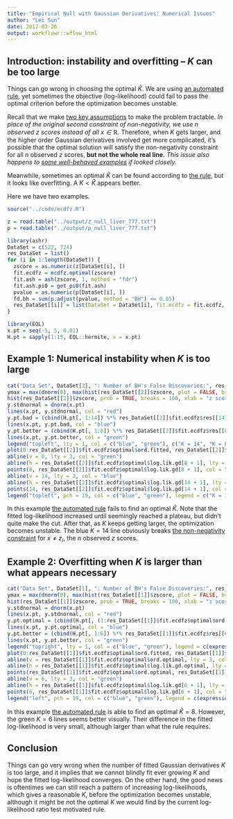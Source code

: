 ```yaml
---
title: "Empirical Null with Gaussian Derivatives: Numerical Issues"
author: "Lei Sun"
date: 2017-03-26
output: workflowr::wflow_html
---
```






## Introduction: instability and overfitting -- $K$ can be too large

Things can go wrong in choosing the optimal $\hat K$.  We are using [an automated rule](gaussian_derivatives_2.html), yet sometimes the objective (log-likelihood) could fail to pass the optimal criterion before the optimization becomes unstable.

Recall that we make [two key assumptions](gaussian_derivatives.html) to make the problem tractable.  *In place of the original second constraint of non-negativity, we use $n$ observed $z$ scores instead of all $x\in\mathbb{R}$.*  Therefore, when $K$ gets larger, and the higher order Gaussian derivatives involved get more complicated, it's possible that the optimal solution will satisfy the non-negativity constraint for all $n$ observed $z$ scores, **but not the whole real line.**  *This issue also happens to [some well-behaved examples](gaussian_derivatives_2.html) if looked closely.*

Meanwhile, sometimes an optimal $\hat K$ can be found according to [the rule](gaussian_derivatives_2.html), but it looks like overfitting.  A $K < \hat K$ appears better.

Here we have two examples.

```r
source("../code/ecdfz.R")
```

```r
z = read.table("../output/z_null_liver_777.txt")
p = read.table("../output/p_null_liver_777.txt")
```

```r
library(ashr)
DataSet = c(522, 724)
res_DataSet = list()
for (i in 1:length(DataSet)) {
  zscore = as.numeric(z[DataSet[i], ])
  fit.ecdfz = ecdfz.optimal(zscore)
  fit.ash = ash(zscore, 1, method = "fdr")
  fit.ash.pi0 = get_pi0(fit.ash)
  pvalue = as.numeric(p[DataSet[i], ])
  fd.bh = sum(p.adjust(pvalue, method = "BH") <= 0.05)
  res_DataSet[[i]] = list(DataSet = DataSet[i], fit.ecdfz = fit.ecdfz, fit.ash = fit.ash, fit.ash.pi0 = fit.ash.pi0, fd.bh = fd.bh, zscore = zscore, pvalue = pvalue)
}
```

```r
library(EQL)
x.pt = seq(-5, 5, 0.01)
H.pt = sapply(1:15, EQL::hermite, x = x.pt)
```


## Example 1: Numerical instability when $K$ is too large

```r
cat("Data Set", DataSet[2], ": Number of BH's False Discoveries:", res_DataSet[[2]]$fd.bh, "; ASH's pihat0 =", res_DataSet[[2]]$fit.ash.pi0)
ymax = max(dnorm(0), max(hist(res_DataSet[[2]]$zscore, plot = FALSE, breaks = 100)$density))
hist(res_DataSet[[2]]$zscore, prob = TRUE, breaks = 100, xlab = "z score", main = bquote("Histogram of Data Set"~.(res_DataSet[[2]]$DataSet)), ylim = c(0, ymax))
y.stdnormal = dnorm(x.pt)
lines(x.pt, y.stdnormal, col = "red")
y.pt.bad = (cbind(H.pt[, 1:14]) %*% res_DataSet[[2]]$fit.ecdfz$res[[14]]$primal_values[[1]] + 1) * y.stdnormal
lines(x.pt, y.pt.bad, col = "blue")
y.pt.better = (cbind(H.pt[, 1:8]) %*% res_DataSet[[2]]$fit.ecdfz$res[[8]]$primal_values[[1]] + 1) * y.stdnormal
lines(x.pt, y.pt.better, col = "green")
legend("topleft", lty = 1, col = c("blue", "green"), c("K = 14", "K = 8"), ncol = 2, seg.len = 1.25)
plot(0:res_DataSet[[2]]$fit.ecdfz$optimal$ord.fitted, res_DataSet[[2]]$fit.ecdfz$optimal$log.lik.gd, xlab = "Highest order of Gaussian derivatives K", ylab = expression(paste("Optimal objective ", hat(g)[K])), main = "Log-likelihood increase from N(0, 1)")
abline(v = 8, lty = 3, col = "green")
abline(h = res_DataSet[[2]]$fit.ecdfz$optimal$log.lik.gd[8 + 1], lty = 3, col = "green")
points(8, res_DataSet[[2]]$fit.ecdfz$optimal$log.lik.gd[8 + 1], col = "green", pch = 19)
abline(v = 14, lty = 3, col = "blue")
abline(h = res_DataSet[[2]]$fit.ecdfz$optimal$log.lik.gd[14 + 1], lty = 3, col = "blue")
points(14, res_DataSet[[2]]$fit.ecdfz$optimal$log.lik.gd[14 + 1], col = "blue", pch = 19)
legend("topleft", pch = 19, col = c("blue", "green"), legend = c("K = 14", "K = 8"))
```

In this example [the automated rule](gaussian_derivatives_2.html) fails to find an optimal $\hat K$.  Note that the fitted log-likelihood increased until seemingly reached a plateau, but didn't quite make the cut.  After that, as $K$ keeps getting larger, the optimization becomes unstable.  The blue $K = 14$ line obviously breaks [the non-negativity constraint](gaussian_derivatives.html) for $x \neq z_i$, the $n$ observed $z$ scores.

## Example 2: Overfitting when $K$ is larger than what appears necessary

```r
cat("Data Set", DataSet[1], ": Number of BH's False Discoveries:", res_DataSet[[1]]$fd.bh, "; ASH's pihat0 =", res_DataSet[[1]]$fit.ash.pi0)
ymax = max(dnorm(0), max(hist(res_DataSet[[1]]$zscore, plot = FALSE, breaks = 100)$density))
hist(res_DataSet[[1]]$zscore, prob = TRUE, breaks = 100, xlab = "z score", main = bquote("Histogram of Data Set"~.(res_DataSet[[1]]$DataSet)), ylim = c(0, ymax))
y.stdnormal = dnorm(x.pt)
lines(x.pt, y.stdnormal, col = "red")
y.pt.optimal = (cbind(H.pt[, (1:res_DataSet[[1]]$fit.ecdfz$optimal$ord.optimal)]) %*% res_DataSet[[1]]$fit.ecdfz$optimal$w.optimal + 1) * y.stdnormal
lines(x.pt, y.pt.optimal, col = "blue")
y.pt.better = (cbind(H.pt[, 1:6]) %*% res_DataSet[[1]]$fit.ecdfz$res[[6]]$primal_values[[1]] + 1) * y.stdnormal
lines(x.pt, y.pt.better, col = "green")
legend("topright", lty = 1, col = c("blue", "green"), legend = c(expression(paste("Optimal ", hat(K))), "K = 6"))
plot(0:res_DataSet[[1]]$fit.ecdfz$optimal$ord.fitted, res_DataSet[[1]]$fit.ecdfz$optimal$log.lik.gd, xlab = "Highest order of Gaussian derivatives K", ylab = expression(paste("Optimal objective ", hat(g)[K])), main = "Log-likelihood increase from N(0, 1)")
abline(v = res_DataSet[[1]]$fit.ecdfz$optimal$ord.optimal, lty = 3, col = "blue")
abline(h = res_DataSet[[1]]$fit.ecdfz$optimal$log.lik.gd.optimal, lty = 3, col = "blue")
points(res_DataSet[[1]]$fit.ecdfz$optimal$ord.optimal, res_DataSet[[1]]$fit.ecdfz$optimal$log.lik.gd.optimal, col = "blue", pch = 19)
abline(v = 6, lty = 3, col = "green")
abline(h = res_DataSet[[1]]$fit.ecdfz$optimal$log.lik.gd[6 + 1], lty = 3, col = "green")
points(6, res_DataSet[[1]]$fit.ecdfz$optimal$log.lik.gd[6 + 1], col = "green", pch = 19)
legend("left", pch = 19, col = c("blue", "green"), legend = c(expression(paste("Optimal ", hat(K))), "K = 6"))
```

In this example [the automated rule](gaussian_derivatives_2.html) is able to find an optimal $\hat K = 8$.  However, the green $K = 6$ lines seems better visually.  Their difference in the fitted log-likelihood is very small, although larger than what the rule requires.

## Conclusion

Things can go very wrong when the number of fitted Gaussian derivatives $K$ is too large, and it implies that we cannot blindly fit ever growing $K$ and hope the fitted log-likelihood converges.  On the other hand, the good news is oftentimes we can still reach a pattern of increasing log-likelihoods, which gives a reasonable $K$, before the optimization becomes unstable, although it might be not the optimal $K$ we would find by the current log-likelihood ratio test motivated rule.


